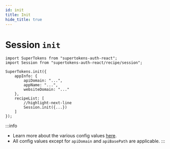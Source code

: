 ```yaml
---
id: init
title: Init
hide_title: true
---
```


# Session `init`

```tsx
import SuperTokens from "supertokens-auth-react";
import Session from "supertokens-auth-react/recipe/session";

SuperTokens.init({
    appInfo: {
        apiDomain: "...",
        appName: "...",
        websiteDomain: "..."
    },
    recipeList: [
        //highlight-next-line
        Session.init({...})
    ]
});
```

:::info
- Learn more about the various config values [here](/docs/website/api-reference).
- All config values except for `apiDomain` and `apiBasePath` are applicable.
:::